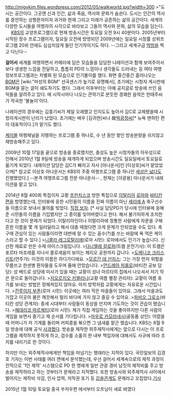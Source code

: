http://migykim.files.wordpress.com/2012/05/walkworld.jpg?width=300
>"도시는 공간이다. 그곳엔 신과 인간, 삶과 죽음, 역사와 문화가 숨쉰다. 도시는 인간의 역사를 증언하는 상형문자이자 과거와 현재 그리고 미래가 공존하는 삶의 공간이다. 세계의 다양한 도시들을 여행자의 시각으로 바라보고 그들의 역사와 문화, 삶의 모습을 담는다.
　
[[KBS]]의 교양프로그램으로 현재 방송시간은 토요일 오전 9시 40분이다. 2005년부터 시작된 장수 프로그램이자, 일요일 오전에 방영되던 2009년에는 일요일 시청률 상위프로그램 20위 안에도 심심치않게 들던 인기작이기도 하다. --그리고 세계구급 [[먹방]]을 찍고 다닌다--

'''걸어서''' 세계를 여행하면서 카메라에 담은 모습들을 담담한 나레이션과 함께 보여주어서 보다 생생한 느낌을 전달하고, 틈틈히 PD의 느낌이나 생각들도 드러내는 등 여타 여행정보프로그램과는 차별화 된 모습으로 인기몰이를 했다. 화면 중간중간 흘러나오는 [[BGM]]은 [wiki:"마성의 BGM" 선곡센스가 높기로 유명해서], 초기에는 시청자 게시판에 BGM을 묻는 글이 쇄도하기도 했다. 그래서 이후부터는 아예 공지글로 방송에 쓰인 음악들을 알려주고 있다. 매 시작시마다 나오는 관악기로 분듯한 경쾌한 음악은 한태주씨가 작곡한 '물놀이'이다. 

나레이션의 경우에는 김중기씨가 제일 오래했고 인지도도 높아서 김C로 교체됐을때 시청자게시판이 난리가 났었다. 초기에는 배우 [김귀현]씨나 故[[박광정]]씨[* 뉴욕 맨하탄 편이 대표적이다.]가 맡기도 했다.

[[케이블]] 여행채널을 지탱하는 프로그램 중 하나로, 수 년 동안 쌓인 방송분량을 쉬지않고 재방송해주고 있다. 

2009년 10월 17일을 끝으로 방송을 종료했지만, 충성도 높은 시청자들의 아우성으로 인해서 2010년 1월 9일에 방송을 재개하게 되었으며 방송시간도 일요일에서 토요일로 옮기게 되었다. 내레이션 담당은 김C가 빠지고 자사 [아나운서]인 [이상호]씨가 맡았었으며[* 참고로 이상호 아나운서는 KBS의 주중 여행프로그램 중 하나인 [[세상은 넓다]]도 진행했었다.] --본격 여행프로그램 전문 아나운서-- , 현재는 [이광용] 아나운서가 내레이션을 맡고 있다. 

2014년 8월 400회 특집이자 교황 [[프란치스코(교황)|프란치스코]] 방한 특집으로 [[이탈리아]] [[로마]]와 [[바티칸]]편을 방영했는데, 인터뷰에 응한 시민들의 이름을 진짜 이름이 아닌 [[세리에 A]] 축구선수들 이름으로 보내서 물의를 빚었다. [http://i.imgur.com/HjbHdTr.jpg 직접 보자]. [* 사실 담당PD가 당시에 인터뷰에 응해준 시민들의 이름을 기입했지만 그 종이를 잊어버렸다고 한다. 해서 불가피하게 조치한다고 한 것이 문제가 되었다. 이탈리아인이나 이탈리아에 정통한 사람에게 자문을 구해 흔한 이름을 몇 개 일러달라고 해서 대충 때웠다면 크게 문제가 안되었을 수도 있다. 축구에 관심이 있는 사람들이라면 대번에 알 수 있는 꼼수(?)를 쓰는 바람에 욕 먹은 케이스라고 할 수 있다.] 
>[[니콜라 레그로탈리에]](로마 시민): 로마에서도 인기가 높습니다. 신선한 재료로 만든 수제 아이스크림입니다.
>[[다니엘레 갈로파]](트램 운전기사): 이 트램은 포르타 마조레를 지나서 콜로세움이 보이는 체리오 공원까지 갑니다.
>[[도메니코 크리스키토]](연주가): 이것의 이름은 하디가디에요.
>[[모르간 데 산치스]]: 그는 가장 먼저 위험을 무릅쓰고 한센병 환자들을 도우며 품에 안았습니다.
>[[안드레아 피를로]](바티칸 공보 담당): 성 베드로 성당에 미사가 있을 때는 교황이 성녀 마르타의 집에서 나오셔서 저기 작은 문으로 들어갑니다.
>[[지오르지오 키엘리니]](교황 여름 별장 관리자): 교황이 여름 휴가를 보내는 방법은 정해져있지 않아요. 마치 방학처럼 교황에게는 자유로운 시간입니다.
>[[잔루이지 부폰]](로마 시민): 이곳에는 여러 작은 마을들이 있어요. 그래서 마을과도 가깝고 이곳의 물은 깨끗해서 멀리 바다에 가지 않고 즐길 수 있어요.
>[[파비오 그로소]](바티칸 성당 관계자): 중세 시대부터 사람들이 동상을 만지며 기도하는 것이 관습이 됐습니다.
>[[페데리코 마르체티]](로마 시민): 제가 직접 게임하는 것을 좋아하지만 다른 사람의 게임을 보면서 즐기고 제 순서를 기다립니다.
>[[마우로 카모라네시]](골동품 상인): 어렸을 때 어머니가 저 기계를 돌리며 커피콩을 볶으면 그 냄새를 맡곤 했습니다.
KBS는 8월 9일 방송에 대해 공식 [http://news.naver.com/main/read.nhn?mode=LSD&mid=sec&sid1=106&oid=108&aid=0002327218 사과했다]. 방송을 제작한 외주제작사에게는 앞으로 다시는 이 프로그램을 제작하지 못하게 하고, 검수를 소홀히 한 내부 책임자에 대해서도 사규에 따라 조치를 내리기로 한 것이다.

하지만 이는 외주제작사에게만 책임을 떠넘기는 행태라는 지적이 있다. 국민일보의 김경호 기자는 이번 사태를 여러 면에서 분석했는데, 우선 걸어서 세계속으로의 제작 과정이 전적으로 '1인 제작' 시스템으로 PD 한 명에게 일반 관광 경비 남짓의 제작비를 주고 방송을 제작하라고 하는 것부터가 문제라고 지적했다. 또한 방송사와 외주제작사 사이에서 벌어지는 제작비 삭감, 인사 압력, 저작권 포기 등 [[갑을관계]]도 문제라고 꼬집었다.[http://news.naver.com/main/read.nhn?mode=LSD&mid=sec&sid1=103&oid=005&aid=0000685888 기사]

2015년 1월 10일 토요일 중국 쑤저우편 에서부터 오프닝이 새로 바꼈다
